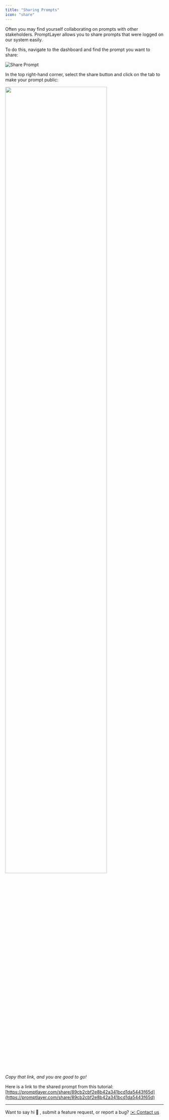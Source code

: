 ```yaml
---
title: "Sharing Prompts"
icon: "share"
---
```


Often you may find yourself collaborating on prompts with other stakeholders. PromptLayer allows you to share prompts that were logged on our system easily.

To do this, navigate to the dashboard and find the prompt you want to share:

![Share Prompt](/images/share.png)

In the top right-hand corner, select the share button and click on the tab to make your prompt public:

<img src="/images/share-animated.gif" width="80%"/>

_Copy that link, and you are good to go!_

Here is a link to the shared prompt from this tutorial: [https://promptlayer.com/share/89cb2cbf2e8b42a341bcd1da5443f65d](https://promptlayer.com/share/89cb2cbf2e8b42a341bcd1da5443f65d)

---

Want to say hi 👋 , submit a feature request, or report a bug? [✉️ Contact us](mailto:hello@magniv.io)
